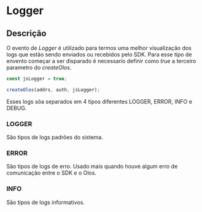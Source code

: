# Logger

## Descrição

O evento de _Logger_ é utilizado para termos uma melhor visualização dos logs que estão sendo enviados ou recebidos pelo SDK. Para esse tipo de envento começar a ser disparado é necessario definir como _true_ a terceiro parametro do _createOlos_.

```js copy
const jsLogger = true;

createOlos(addrs, auth, jsLogger);
```

Esses logs sõa separados em 4 tipos diferentes LOGGER, ERROR, INFO e DEBUG.

### LOGGER

São tipos de logs padrões do sistema.

### ERROR

São tipos de logs de erro. Usado mais quando houve algum erro de comunicação entre o SDK e o Olos.

### INFO

São tipos de logs informativos.

